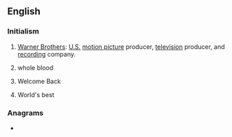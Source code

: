 {{also|wb|Wb}}
==English==

===Initialism===
{{rfc-header|Initialism}}
{{head|en|initialism}}

# {{lb|en|entertainment}} [[wikipedia:Warner Brothers|Warner Brothers]]: [[United States|U.S.]] [[motion picture]] producer, [[television]] producer, and [[recording]] company.
# {{lb|en|medicine}} whole blood
# {{lb|en|Internet slang}} Welcome Back
# {{lb|en|sports}} World's best

===Anagrams===
* {{anagrams|en|BW|b/w}}